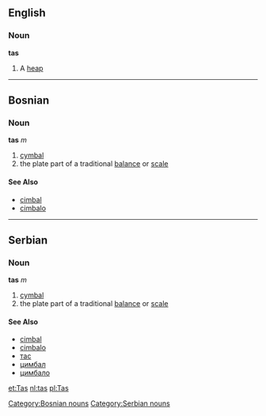 ==English==
===Noun===
'''tas'''
#A [[heap]]

----

==Bosnian==
===Noun===
'''tas''' ''m''
#[[cymbal]]
#the plate part of a traditional [[balance]] or [[scale]]
[[Category:Bosnian nouns]]
====See Also====
*[[cimbal]]
*[[cimbalo]]

----

==Serbian==
===Noun===
'''tas''' ''m''
#[[cymbal]]
#the plate part of a traditional [[balance]] or [[scale]]
[[Category:Serbian nouns]]
====See Also====
*[[cimbal]]
*[[cimbalo]]
*[[тас]]
*[[цимбал]]
*[[цимбало]]

[[et:Tas]]
[[nl:tas]]
[[pl:Tas]]